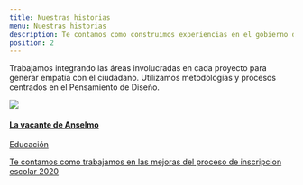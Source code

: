 ```yaml
---
title: Nuestras historias
menu: Nuestras historias
description: Te contamos como construimos experiencias en el gobierno de la ciudad
position: 2
---
```


Trabajamos integrando las áreas involucradas en cada proyecto para generar empatía con el ciudadano. Utilizamos metodologías y procesos centrados en el Pensamiento de Diseño.

<Row><Col items={2}>

<a class="card" href="vacante_de_anselmo">
  <img src="/creamos_experiencias/nuestras_hisotiras/anselmo.jpg" className="card-img-top" />
  <div class="card-body">
    <h4 class="card-title">La vacante de Anselmo</h4>
    <div class="card-subtitle">Educación</div>
    <p class="card-text">
      Te contamos como trabajamos en las mejoras del proceso de inscripcion escolar 2020
    </p>
  </div>
</a>

</Col></Row>
